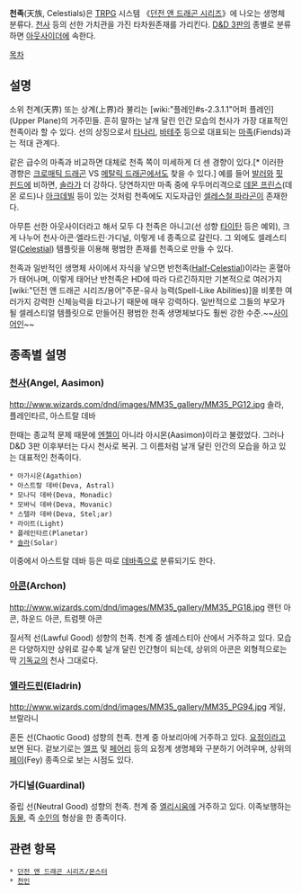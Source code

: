 '''천족'''(天族, Celestials)은 [[TRPG]] 시스템 《[[던전 앤 드래곤 시리즈]]》에 나오는 생명체 분류다. [[천사]] 등의 선한 가치관을 가진 타차원존재를 가리킨다. [[D&D 3판]]의 종별로 분류하면 [[아웃사이더]]에 속한다.

[[목차]]
== 설명 ==
소위 천계(天界) 또는 상계(上界)라 불리는 [wiki:"플레인#s-2.3.1.1"어퍼 플레인](Upper Plane)의 거주민들. 흔히 말하는 날개 달린 인간 모습의 천사가 가장 대표적인 천족이라 할 수 있다. 선의 상징으로서 [[타나리]], [[바테주]] 등으로 대표되는 [[마족]](Fiends)과는 적대 관계다.

같은 급수의 마족과 비교하면 대체로 천족 쪽이 미세하게 더 센 경향이 있다.[* 이러한 경향은 [[크로매틱 드래곤]] VS [[메탈릭 드래곤]]에서도 찾을 수 있다.] 예를 들어 [[발러]]와 [[핏 핀드]]에 비하면, [[솔라]]가 더 강하다. 당연하지만 마족 중에 우두머리격으로 [[데몬 프린스]](데몬 로드)나 [[아크데빌]] 등이 있는 것처럼 천족에도 지도자급인 [[셀레스철 파라곤]]이 존재한다.

아무튼 선한 아웃사이더라고 해서 모두 다 천족은 아니고(선 성향 [[타이탄]] 등은 예외), 크게 나누어 천사·아콘·엘라드린·가디널, 이렇게 네 종족으로 갈린다. 그 외에도 셀레스티얼([http://www.d20srd.org/srd/monsters/celestialCreature.htm Celestial]) 템플릿을 이용해 평범한 존재를 천족으로 만들 수 있다.

천족과 일반적인 생명체 사이에서 자식을 낳으면 반천족([http://www.d20srd.org/srd/monsters/halfCelestial.htm Half-Celestial])이라는 혼혈아가 태어나며, 이렇게 태어난 반천족은 HD에 따라 다르긴하지만 기본적으로 여러가지 [wiki:"던전 앤 드래곤 시리즈/용어"주문-유사 능력(Spell-Like Abilities)]을 비롯한 여러가지 강력한 신체능력을 타고나기 때문에 매우 강력하다. 일반적으로 그들의 부모가 될 셀레스티얼 템플릿으로 만들어진 평범한 천족 생명체보다도 훨씬 강한 수준.~~[[사이어인]]~~

== 종족별 설명 ==
=== [[천사]](Angel, Aasimon) ===
http://www.wizards.com/dnd/images/MM35_gallery/MM35_PG12.jpg
솔라, 플레인타르, 아스트랄 데바

한때는 종교적 문제 때문에 [[엔젤]]이 아니라 아시몬(Aasimon)이라고 불렸었다. 그러나 D&D 3판 이후부터는 다시 천사로 복귀. 그 이름처럼 날개 달린 인간의 모습을 하고 있는 대표적인 천족이다.

 * 아가시온(Agathion)
 * 아스트랄 데바(Deva, Astral)
 * 모나딕 데바(Deva, Monadic)
 * 모바닉 데바(Deva, Movanic)
 * 스텔라 데바(Deva, Stel;ar)
 * 라이트(Light)
 * 플레인타르(Planetar)
 * [[솔라]](Solar)

이중에서 아스트랄 데바 등은 따로 [[데바]]족으로 분류되기도 한다.

=== [[아콘]](Archon) ===
http://www.wizards.com/dnd/images/MM35_gallery/MM35_PG18.jpg
랜턴 아콘, 하운드 아콘, 트럼펫 아콘

질서적 선(Lawful Good) 성향의 천족. 천계 중 셀레스티아 산에서 거주하고 있다. 모습은 다양하지만 상위로 갈수록 날개 달린 인간형이 되는데, 상위의 아콘은 외형적으로는 딱 [[기독교]]의 천사 그대로다.

=== [[엘라드린]](Eladrin) ===
http://www.wizards.com/dnd/images/MM35_gallery/MM35_PG94.jpg
게일, 브랄라니

혼돈 선(Chaotic Good) 성향의 천족. 천계 중 아보리아에 거주하고 있다. [[요정]]이라고 보면 된다. 겉보기로는 [[엘프]] 및 [[페어리]] 등의 요정계 생명체와 구분하기 어려우며, 상위의 [[페이]](Fey) 종족으로 보는 시점도 있다.

=== 가디널(Guardinal) ===
중립 선(Neutral Good) 성향의 천족. 천계 중 [[엘리시움]]에 거주하고 있다. 이족보행하는 [[동물]], 즉 [[수인]]의 형상을 한 종족이다.

== 관련 항목 ==
 * [[던전 앤 드래곤 시리즈/몬스터]]
 * [[천인]]
